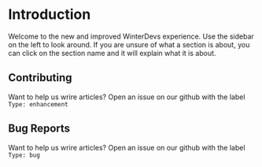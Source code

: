 # Introduction

Welcome to the new and improved WinterDevs experience. Use the sidebar on the left to look around. If you are unsure of what a section is about, you
can click on the section name and it will explain what it is about.

## Contributing

Want to help us wrire articles? Open an issue on our github with the label `Type: enhancement`

## Bug Reports
Want to help us wrire articles? Open an issue on our github with the label `Type: bug`
